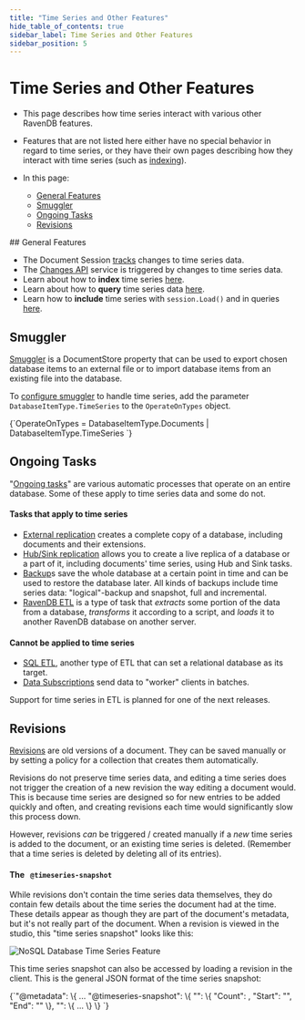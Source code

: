 ```yaml
---
title: "Time Series and Other Features"
hide_table_of_contents: true
sidebar_label: Time Series and Other Features
sidebar_position: 5
---
```



# Time Series and Other Features
<Admonition type="note" title="">

* This page describes how time series interact with various other RavenDB 
features.  

* Features that are not listed here either have no special behavior in 
regard to time series, or they have their own pages describing how they 
interact with time series (such as [indexing](../../document-extensions/timeseries/indexing.mdx)).

* In this page:  
  * [General Features](../../document-extensions/timeseries/time-series-and-other-features.mdx#general-features)  
  * [Smuggler](../../document-extensions/timeseries/time-series-and-other-features.mdx#smuggler)  
  * [Ongoing Tasks](../../document-extensions/timeseries/time-series-and-other-features.mdx#ongoing-tasks)  
  * [Revisions](../../document-extensions/timeseries/time-series-and-other-features.mdx#revisions)  

</Admonition>
## General Features  

* The Document Session [tracks](../../client-api/session/what-is-a-session-and-how-does-it-work.mdx#tracking-changes) 
changes to time series data.  
* The [Changes API](../../client-api/changes/what-is-changes-api.mdx) service 
is triggered by changes to time series data.  
* Learn about how to **index** time series [here](../../document-extensions/timeseries/indexing.mdx).  
* Learn about how to **query** time series data [here](../../document-extensions/timeseries/querying/overview-and-syntax.mdx).  
* Learn how to **include** time series with `session.Load()` and in queries 
[here](../../document-extensions/timeseries/client-api/session/include/overview.mdx).  


## Smuggler
[Smuggler](../../client-api/smuggler/what-is-smuggler.mdx) is a DocumentStore 
property that can be used to export chosen database items to an external 
file or to import database items from an existing file into the database.  

To [configure smuggler](../../client-api/smuggler/what-is-smuggler.mdx#databasesmugglerexportoptions) 
to handle time series, add the parameter `DatabaseItemType.TimeSeries` 
to the `OperateOnTypes` object.  

<TabItem value="csharp" label="csharp">
<CodeBlock language="csharp">
{`OperateOnTypes = DatabaseItemType.Documents
                 | DatabaseItemType.TimeSeries
`}
</CodeBlock>
</TabItem>


## Ongoing Tasks
"[Ongoing tasks](../../studio/database/tasks/ongoing-tasks/general-info.mdx)" are 
various automatic processes that operate on an entire database. Some of these 
apply to time series data and some do not.  



#### Tasks that apply to time series

* [External replication](../../server/ongoing-tasks/external-replication.mdx) 
creates a complete copy of a database, including documents and their extensions.  
* [Hub/Sink replication](../../server/ongoing-tasks/hub-sink-replication.mdx) allows you 
to create a live replica of a database or a part of it, including documents' 
time series, using Hub and Sink tasks.  
* [Backup](../../client-api/operations/maintenance/backup/backup-overview.mdx)s save the 
whole database at a certain point in time and can be used to restore the 
database later. All kinds of backups include time series data: "logical"-backup 
and snapshot, full and incremental.  
* [RavenDB ETL](../../server/ongoing-tasks/etl/raven.mdx#time-series) is a type of 
task that _extracts_ some portion of the data from a database, _transforms_ it 
according to a script, and _loads_ it to another RavenDB database on another 
server.  

#### Cannot be applied to time series

* [SQL ETL](../../server/ongoing-tasks/etl/basics.mdx), another type of ETL that 
can set a relational database as its target.  
* [Data Subscriptions](../../client-api/data-subscriptions/what-are-data-subscriptions.mdx) 
send data to "worker" clients in batches.

<Admonition type="info" title="">
Support for time series in ETL is planned for one of the next releases.
</Admonition>



## Revisions

[Revisions](../../document-extensions/revisions/overview.mdx) are old 
versions of a document. They can be saved manually or by setting a policy for 
a collection that creates them automatically.  

Revisions do not preserve time series data, and editing a time series does 
not trigger the creation of a new revision the way editing a document would. 
This is because time series are designed so for new entries to be added 
quickly and often, and creating revisions each time would significantly slow 
this process down.  

However, revisions _can_ be triggered / created manually if a _new_ time series 
is added to the document, or an existing time series is deleted. (Remember that 
a time series is deleted by deleting all of its entries).  



#### The &nbsp; `@timeseries-snapshot`

While revisions don't contain the time series data themselves, they do contain 
few details about the time series the document had at the time. These details 
appear as though they are part of the document's metadata, but it's not really 
part of the document. When a revision is viewed in the studio, this 
"time series snapshot" looks like this:  

![NoSQL Database Time Series Feature](./assets/TSSnapshot.png)

This time series snapshot can also be accessed by loading a revision in the 
client. This is the general JSON format of the time series snapshot:  

<TabItem value="json" label="json">
<CodeBlock language="json">
{`"@metadata": \{
    ...
    "@timeseries-snapshot": \{
        "<the name of a time series>": \{
            "Count": <the number of entries>,
            "Start": "<timestamp of first entry>",
            "End": "<timestamp of last entry>"
        \},
        "<the name of the next time series>": \{ ... \}
    \}
`}
</CodeBlock>
</TabItem>


